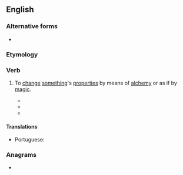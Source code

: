 ==English==

===Alternative forms===
* {{alter|en|alchemize}}

===Etymology===
{{af|en|alchemy|-ise}}

===Verb===
{{en-verb}}

# {{lb|en|transitive}} To [[change]] [[something]]'s [[properties]] by means of [[alchemy]] or as if by [[magic]].
#: {{syn|en|improve|transform|transmute}}
#: {{ux|en|Their dearest wish was to '''alchemise''' iron into gold.}}
#* {{quote-web|en|url=http://www.theguardian.com/film/2009/jan/16/the-wrestler-film-review|title=The Wrestler review – heartfelt drama that alchemises a terrific central performance|date=2009-01-16|author=Peter Bradshaw|work=The Guardian|passage=Something about this gutsy, heartfelt drama from screenwriter Robert D Siegel and director Darren Aronofsky '''alchemises''' Rourke’s conceit into a terrifically engaging, likable and even vulnerable performance.}}
#* {{quote-web|en|url=http://www.theguardian.com/tv-and-radio/2011/sep/13/planet-dinosaur-tv-highlights|title=TV highlights 14/09/2011|date=2011-09-13|work=The Guardian|author=Andrew Mueller|passage=In tonight's opener, Kevin McCloud revisits the programme's longest-running saga – the five-year (and counting) epic of Stefan Lepkowsky and Annia Shabowska, who have been attempting to '''alchemise''' a cutting-edge contemporary home from the unpromising base metal of a derelict mill cottage in Northamptonshire.}}
#* {{quote-web|en|url=http://www.theguardian.com/commentisfree/2019/may/17/the-guardian-view-on-the-venice-biennale-migrant-boat-pushing-the-limits-of-art|title=The Guardian view on the Venice Biennale’s migrant boat: pushing the limits of art|date=2019-05-17|work=The Guardian|passage=Art should '''alchemise''' poetry from unexpected ingredients. }}

====Translations====
{{trans-top|to change something's properties by means of alchemy}}
* Portuguese: {{t|pt|alquimizar}}
{{trans-mid}}
{{trans-bottom}}

===Anagrams===
* {{anagrams|en|a=aceehilms|alchemies}}